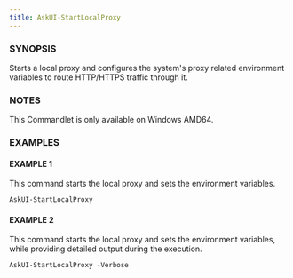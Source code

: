 ---
title: AskUI-StartLocalProxy
---


### SYNOPSIS

Starts a local proxy and configures the system's proxy related environment variables to route HTTP/HTTPS traffic through it.

### NOTES

This Commandlet is only available on Windows AMD64.

### EXAMPLES

#### EXAMPLE 1

This command starts the local proxy and sets the environment variables.

```powershell
AskUI-StartLocalProxy
```
 
#### EXAMPLE 2

This command starts the local proxy and sets the environment variables, while providing detailed output during the execution.

```powershell
AskUI-StartLocalProxy -Verbose
```

